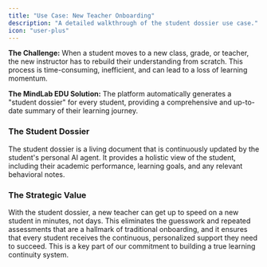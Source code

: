 ```yaml
---
title: "Use Case: New Teacher Onboarding"
description: "A detailed walkthrough of the student dossier use case."
icon: "user-plus"
---
```


**The Challenge:** When a student moves to a new class, grade, or teacher, the new instructor has to rebuild their understanding from scratch. This process is time-consuming, inefficient, and can lead to a loss of learning momentum.

**The MindLab EDU Solution:** The platform automatically generates a "student dossier" for every student, providing a comprehensive and up-to-date summary of their learning journey.

### The Student Dossier

The student dossier is a living document that is continuously updated by the student's personal AI agent. It provides a holistic view of the student, including their academic performance, learning goals, and any relevant behavioral notes.

### The Strategic Value

With the student dossier, a new teacher can get up to speed on a new student in minutes, not days. This eliminates the guesswork and repeated assessments that are a hallmark of traditional onboarding, and it ensures that every student receives the continuous, personalized support they need to succeed. This is a key part of our commitment to building a true learning continuity system.